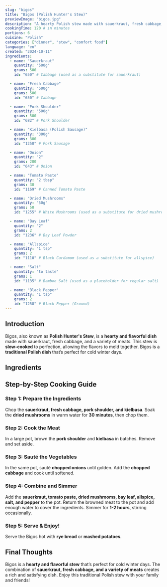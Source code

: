 ```yaml
---
slug: "bigos"
title: "Bigos (Polish Hunter's Stew)"
previewImage: "bigos.jpg"
description: "A hearty Polish stew made with sauerkraut, fresh cabbage, and a variety of meats, simmered to perfection."
cookingTime: 120 # in minutes
portions: 6
cuisine: "Polish"
categories: ["dinner", "stew", "comfort food"]
language: "en"
created: "2024-10-11"
ingredients:
  - name: "Sauerkraut"
    quantity: "500g"
    grams: 500
    id: "650" # Cabbage (used as a substitute for sauerkraut)

  - name: "Fresh Cabbage"
    quantity: "500g"
    grams: 500
    id: "650" # Cabbage

  - name: "Pork Shoulder"
    quantity: "500g"
    grams: 500
    id: "682" # Pork Shoulder

  - name: "Kielbasa (Polish Sausage)"
    quantity: "300g"
    grams: 300
    id: "1250" # Pork Sausage

  - name: "Onion"
    quantity: "2"
    grams: 200
    id: "643" # Onion

  - name: "Tomato Paste"
    quantity: "2 tbsp"
    grams: 30
    id: "1169" # Canned Tomato Paste

  - name: "Dried Mushrooms"
    quantity: "50g"
    grams: 50
    id: "1255" # White Mushrooms (used as a substitute for dried mushrooms)

  - name: "Bay Leaf"
    quantity: "2"
    grams: 2
    id: "1236" # Bay Leaf Powder

  - name: "Allspice"
    quantity: "1 tsp"
    grams: 2
    id: "1110" # Black Cardamom (used as a substitute for allspice)

  - name: "Salt"
    quantity: "to taste"
    grams: 1
    id: "1135" # Bamboo Salt (used as a placeholder for regular salt)

  - name: "Black Pepper"
    quantity: "1 tsp"
    grams: 2
    id: "1258" # Black Pepper (Ground)
---
```



## Introduction

Bigos, also known as **Polish Hunter's Stew**, is a **hearty and flavorful dish** made with sauerkraut, fresh cabbage, and a variety of meats. This stew is **slow-cooked** to perfection, allowing the flavors to meld together. Bigos is a **traditional Polish dish** that’s perfect for cold winter days.

## Ingredients

<IngredientsList
  ingredients={frontmatter.ingredients}
  portions={frontmatter.portions}
/>

## Step-by-Step Cooking Guide

### Step 1: Prepare the Ingredients

Chop the **sauerkraut, fresh cabbage, pork shoulder, and kielbasa**. Soak the **dried mushrooms** in warm water for **30 minutes**, then chop them.

<CookingStep action="cutting-vegetables-lettuce" />

### Step 2: Cook the Meat

In a large pot, brown the **pork shoulder** and **kielbasa** in batches. Remove and set aside.

<CookingStep action="frying-pan-meat-red-cubes" />

### Step 3: Sauté the Vegetables

In the same pot, sauté **chopped onions** until golden. Add the **chopped cabbage** and cook until softened.

<CookingStep action="frying-pan-vegetables-onions" />

### Step 4: Combine and Simmer

Add the **sauerkraut, tomato paste, dried mushrooms, bay leaf, allspice, salt, and pepper** to the pot. Return the browned meat to the pot and add enough water to cover the ingredients. Simmer for **1-2 hours**, stirring occasionally.

<CookingStep action="stewing-meat-red-with-veggies" />

### Step 5: Serve & Enjoy!

Serve the Bigos hot with **rye bread** or **mashed potatoes**.

## Final Thoughts

Bigos is a **hearty and flavorful stew** that’s perfect for cold winter days. The combination of **sauerkraut, fresh cabbage, and a variety of meats** creates a rich and satisfying dish. Enjoy this traditional Polish stew with your family and friends!

<NutritionFacts ingredients={frontmatter.ingredients} />
